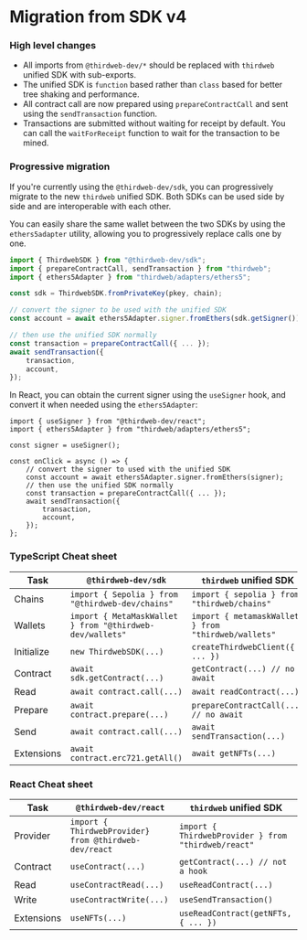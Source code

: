 # Migration from SDK v4

### High level changes

- All imports from `@thirdweb-dev/*` should be replaced with `thirdweb` unified SDK with sub-exports.
- The unified SDK is `function` based rather than `class` based for better tree shaking and performance.
- All contract call are now prepared using `prepareContractCall` and sent using the `sendTransaction` function.
- Transactions are submitted without waiting for receipt by default. You can call the `waitForReceipt` function to wait for the transaction to be mined.

### Progressive migration

If you're currently using the `@thirdweb-dev/sdk`, you can progressively migrate to the new `thirdweb` unified SDK. Both SDKs can be used side by side and are interoperable with each other.

You can easily share the same wallet between the two SDKs by using the `ethers5adapter` utility, allowing you to progressively replace calls one by one.

```ts
import { ThirdwebSDK } from "@thirdweb-dev/sdk";
import { prepareContractCall, sendTransaction } from "thirdweb";
import { ethers5Adapter } from "thirdweb/adapters/ethers5";

const sdk = ThirdwebSDK.fromPrivateKey(pkey, chain);

// convert the signer to be used with the unified SDK
const account = await ethers5Adapter.signer.fromEthers(sdk.getSigner());

// then use the unified SDK normally
const transaction = prepareContractCall({ ... });
await sendTransaction({
	transaction,
	account,
});
```

In React, you can obtain the current signer using the `useSigner` hook, and convert it when needed using the `ethers5Adapter`:

```tsx
import { useSigner } from "@thirdweb-dev/react";
import { ethers5Adapter } from "thirdweb/adapters/ethers5";

const signer = useSigner();

const onClick = async () => {
    // convert the signer to used with the unified SDK
	const account = await ethers5Adapter.signer.fromEthers(signer);
    // then use the unified SDK normally
    const transaction = prepareContractCall({ ... });
    await sendTransaction({
	    transaction,
	    account,
    });
};
```

### TypeScript Cheat sheet

| Task       | `@thirdweb-dev/sdk`                                      | `thirdweb` unified SDK                              |
| ---------- | -------------------------------------------------------- | --------------------------------------------------- |
| Chains     | `import { Sepolia } from "@thirdweb-dev/chains"`         | `import { sepolia } from "thirdweb/chains"`         |
| Wallets    | `import { MetaMaskWallet } from "@thirdweb-dev/wallets"` | `import { metamaskWallet } from "thirdweb/wallets"` |
| Initialize | `new ThirdwebSDK(...)`                                   | `createThirdwebClient({ ... })`                     |
| Contract   | `await sdk.getContract(...)`                             | `getContract(...) // no await`                      |
| Read       | `await contract.call(...)`                               | `await readContract(...)`                           |
| Prepare    | `await contract.prepare(...)`                            | `prepareContractCall(...) // no await`              |
| Send       | `await contract.call(...)`                               | `await sendTransaction(...)`                        |
| Extensions | `await contract.erc721.getAll()`                         | `await getNFTs(...)`                                |

### React Cheat sheet

| Task       | `@thirdweb-dev/react`                                 | `thirdweb` unified SDK                              |
| ---------- | ----------------------------------------------------- | --------------------------------------------------- |
| Provider   | `import { ThirdwebProvider} from @thirdweb-dev/react` | `import { ThirdwebProvider } from "thirdweb/react"` |
| Contract   | `useContract(...)`                                    | `getContract(...) // not a hook`                    |
| Read       | `useContractRead(...)`                                | `useReadContract(...)`                              |
| Write      | `useContractWrite(...)`                               | `useSendTransaction()`                              |
| Extensions | `useNFTs(...)`                                        | `useReadContract(getNFTs, { ... })`                 |

```

```
